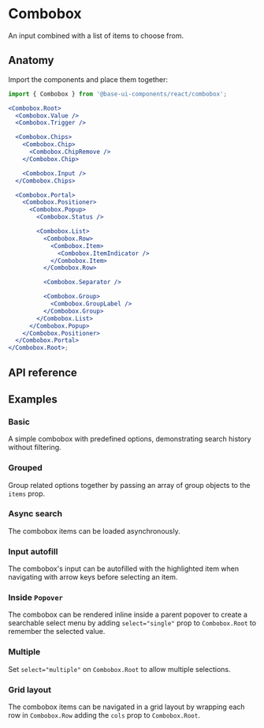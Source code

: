 # Combobox

<Subtitle>An input combined with a list of items to choose from.</Subtitle>
<Meta
  name="description"
  content="A high-quality, unstyled React combobox component that renders an input combined with a list of items to choose from."
/>

<Demo path="./demos/hero" />

## Anatomy

Import the components and place them together:

```jsx title="Anatomy"
import { Combobox } from '@base-ui-components/react/combobox';

<Combobox.Root>
  <Combobox.Value />
  <Combobox.Trigger />

  <Combobox.Chips>
    <Combobox.Chip>
      <Combobox.ChipRemove />
    </Combobox.Chip>

    <Combobox.Input />
  </Combobox.Chips>

  <Combobox.Portal>
    <Combobox.Positioner>
      <Combobox.Popup>
        <Combobox.Status />

        <Combobox.List>
          <Combobox.Row>
            <Combobox.Item>
              <Combobox.ItemIndicator />
            </Combobox.Item>
          </Combobox.Row>

          <Combobox.Separator />

          <Combobox.Group>
            <Combobox.GroupLabel />
          </Combobox.Group>
        </Combobox.List>
      </Combobox.Popup>
    </Combobox.Positioner>
  </Combobox.Portal>
</Combobox.Root>;
```

## API reference

<Reference
  component="Combobox"
  parts="Root, Input, Chips, Chip, ChipRemove, Value, List, Trigger, Portal, Positioner, Popup, Status, Row, Item, ItemIndicator, Group, GroupLabel, Separator"
/>

## Examples

### Basic

A simple combobox with predefined options, demonstrating search history without filtering.

<Demo path="./demos/basic" compact />

### Grouped

Group related options together by passing an array of group objects to the `items` prop.

<Demo path="./demos/grouped" compact />

### Async search

The combobox items can be loaded asynchronously.

<Demo path="./demos/async" compact />

### Input autofill

The combobox's input can be autofilled with the highlighted item when navigating with arrow keys before selecting an item.

<Demo path="./demos/autofill" compact />

### Inside `Popover`

The combobox can be rendered inline inside a parent popover to create a searchable select menu by adding `select="single"` prop to `Combobox.Root` to remember the selected value.

<Demo path="./demos/inside-popover" compact />

### Multiple

Set `select="multiple"` on `Combobox.Root` to allow multiple selections.

<Demo path="./demos/multiple" compact />

### Grid layout

The combobox items can be navigated in a grid layout by wrapping each row in `Combobox.Row` adding the `cols` prop to `Combobox.Root`.

<Demo path="./demos/grid" compact />
